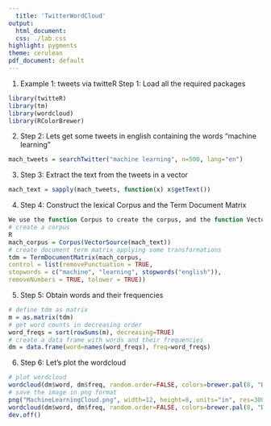 ```yaml
---
  title: 'TwitterWordCloud'
output:
  html_document:
  css: ./lab.css
highlight: pygments
theme: cerulean
pdf_document: default
---
```


1.  Example 1: tweets via twitteR
Step 1: Load all the required packages
```r
library(twitteR)
library(tm)
library(wordcloud)
library(RColorBrewer)
```

2. Step 2: Lets get some tweets in english containing the words "machine learning"
```r
mach_tweets = searchTwitter("machine learning", n=500, lang="en")
```

3. Step 3: Extract the text from the tweets in a vector
```r
mach_text = sapply(mach_tweets, function(x) x$getText())
```

4. Step 4: Construct the lexical Corpus and the Term Document Matrix
```r
We use the function Corpus to create the corpus, and the function VectorSource to indicate that the text is in the character vector mach_text. In order to create the term-document matrix we apply different transformation such as removing numbers, punctuation symbols, lower case, etc.
# create a corpus
R
mach_corpus = Corpus(VectorSource(mach_text))
# create document term matrix applying some transformations
tdm = TermDocumentMatrix(mach_corpus,
control = list(removePunctuation = TRUE,
stopwords = c("machine", "learning", stopwords("english")),
removeNumbers = TRUE, tolower = TRUE))
```

5. Step 5: Obtain words and their frequencies

```r
# define tdm as matrix
m = as.matrix(tdm)
# get word counts in decreasing order
word_freqs = sort(rowSums(m), decreasing=TRUE) 
# create a data frame with words and their frequencies
dm = data.frame(word=names(word_freqs), freq=word_freqs)
```

6. Step 6: Let's plot the wordcloud
```r
# plot wordcloud
wordcloud(dm$word, dm$freq, random.order=FALSE, colors=brewer.pal(8, "Dark2"))
# save the image in png format
png("MachineLearningCloud.png", width=12, height=8, units="in", res=300)
wordcloud(dm$word, dm$freq, random.order=FALSE, colors=brewer.pal(8, "Dark2"))
dev.off()
```